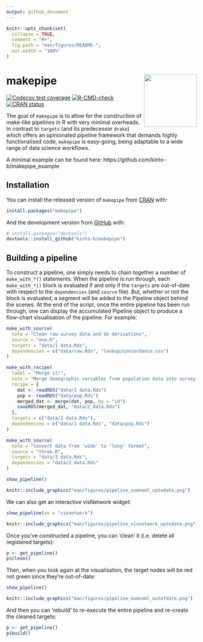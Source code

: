 ```yaml
---
output: github_document
---
```


<!-- README.md is generated from README.Rmd. Please edit that file -->

```r
knitr::opts_chunk$set(
  collapse = TRUE,
  comment = "#>",
  fig.path = "man/figures/README-",
  out.width = "100%"
)
```

# makepipe <img src='man/figures/logo.png' align="right" height="139"/>

<!-- badges: start -->
[![Codecov test coverage](https://codecov.io/gh/kinto-b/makepipe/branch/master/graph/badge.svg)](https://app.codecov.io/gh/kinto-b/makepipe?branch=master)
[![R-CMD-check](https://github.com/kinto-b/makepipe/workflows/R-CMD-check/badge.svg)](https://github.com/kinto-b/makepipe/actions)
[![CRAN status](https://www.r-pkg.org/badges/version/makepipe)](https://CRAN.R-project.org/package=makepipe)
<!-- badges: end -->

The goal of `makepipe` is to allow for the construction of make-like pipelines in R with very minimal overheads. In contrast to `targets` (and its predecessor `drake`) which offers an opinionated pipeline framework that demands highly functionalised code, `makepipe` is easy-going, being adaptable to a wide range  of data science workflows.

A minimal example can be found here: https://github.com/kinto-b/makepipe_example

## Installation

You can install the released version of `makepipe` from [CRAN](https://CRAN.R-project.org) with:

``` r
install.packages("makepipe")
```

And the development version from [GitHub](https://github.com/) with:

``` r
# install.packages("devtools")
devtools::install_github("kinto-b/makepipe")
```


## Building a pipeline

To construct a pipeline, one simply needs to chain together a number of  `make_with_*()` statements. When the pipeline is run through, each  `make_with_*()` block is evaluated if and only if the `targets` are out-of-date  with respect to the `dependencies` (and `source` file). But, whether or not the block is evaluated, a segment will be added to the Pipeline object behind the scenes. At the end of the script, once the entire pipeline has been run  through, one can display the accumulated Pipeline object to produce a flow-chart visualisation of the pipeline. For example:

``` r
make_with_source(
  note = "Clean raw survey data and do derivations",
  source = "one.R",
  targets = "data/1 data.Rds",
  dependencies = c("data/raw.Rds", "lookup/concordance.csv")
)

make_with_recipe(
  label = "Merge it!",
  note = "Merge demographic variables from population data into survey data",
  recipe = {
    dat <- readRDS("data/1 data.Rds")
    pop <- readRDS("data/pop.Rds")
    merged_dat <- merge(dat, pop, by = "id")
    saveRDS(merged_dat, "data/2_data.Rds")
  },
  targets = c("data/2 data.Rds"),
  dependencies = c("data/1 data.Rds", "data/pop.Rds")
)

make_with_source(
  note = "Convert data from 'wide' to 'long' format",
  source = "three.R",
  targets = "data/3 data.Rds",
  dependencies = "data/2 data.Rds"
)

show_pipeline()
```

```r
knitr::include_graphics("man/figures/pipeline_nomnoml_uptodate.png")
```

We can also get an interactive visNetwork widget:

```r
show_pipeline(as = "visnetwork")
```

```r
knitr::include_graphics("man/figures/pipeline_visnetwork_uptodate.png")
```

Once you've constructed a pipeline, you can 'clean' it (i.e. delete all registered targets): 

```r
p <- get_pipeline()
p$clean()
```

Then, when you look again at the visualisation, the target nodes will be red not green since they're out-of-date:

```r
show_pipeline()
```

```r
knitr::include_graphics("man/figures/pipeline_nomnoml_outofdate.png")
```

And then you can 'rebuild' to re-execute the entire pipeline and re-create the cleaned targets:

```r
p <- get_pipeline()
p$build()
```

